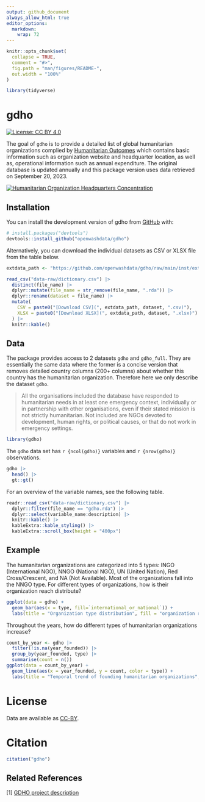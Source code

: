 ```yaml
---
output: github_document
always_allow_html: true
editor_options: 
  markdown: 
    wrap: 72
---
```


<!-- README.md is generated from README.Rmd. Please edit that file -->

```r
knitr::opts_chunk$set(
  collapse = TRUE,
  comment = "#>",
  fig.path = "man/figures/README-",
  out.width = "100%"
)

library(tidyverse)
```

# gdho

<!-- badges: start -->

[![License: CC BY
4.0](https://img.shields.io/badge/License-CC_BY_4.0-lightgrey.svg)](https://creativecommons.org/licenses/by/4.0/)

<!-- badges: end -->

The goal of `gdho` is to provide a detailed list of global humanitarian
organizations complied by [Humanitarian
Outcomes](https://www.humanitarianoutcomes.org/projects/gdho) which
contains basic information such as organization website and headquarter
location, as well as, operational information such as annual
expenditure. The original database is updated annually and this package
version uses data retrieved on September 20, 2023.

[![Humanitarian Organization Headquarters
Concentration](man/figures/world_map-1.png)](https://openwashdata.github.io/gdho/articles/examples.html)

## Installation

You can install the development version of gdho from
[GitHub](https://github.com/gdho) with:

``` r
# install.packages("devtools")
devtools::install_github("openwashdata/gdho")
```

Alternatively, you can download the individual datasets as CSV or XLSX
file from the table below.

```r

extdata_path <- "https://github.com/openwashdata/gdho/raw/main/inst/extdata/"

read_csv("data-raw/dictionary.csv") |> 
  distinct(file_name) |> 
  dplyr::mutate(file_name = str_remove(file_name, ".rda")) |> 
  dplyr::rename(dataset = file_name) |> 
  mutate(
    CSV = paste0("[Download CSV](", extdata_path, dataset, ".csv)"),
    XLSX = paste0("[Download XLSX](", extdata_path, dataset, ".xlsx)")
  ) |> 
  knitr::kable()

```

## Data

The package provides access to 2 datasets `gdho` and `gdho_full`. They
are essentially the same data where the former is a concise version that
removes detailed country columns (200+ columns) about whether this
country has the humanitarian organization. Therefore here we only
describe the dataset `gdho`.

> All the organisations included the database have responded to
> humanitarian needs in at least one emergency context, individually or
> in partnership with other organisations, even if their stated mission
> is not strictly humanitarian. Not included are NGOs devoted to
> development, human rights, or political causes, or that do not work in
> emergency settings.

```r
library(gdho)
```

The `gdho` data set has `r {ncol(gdho)}` variables and `r {nrow(gdho)}`
observations.

```r
gdho |>
  head() |>
  gt::gt()
```

For an overview of the variable names, see the following table.

```r
readr::read_csv("data-raw/dictionary.csv") |>
  dplyr::filter(file_name == "gdho.rda") |>
  dplyr::select(variable_name:description) |> 
  knitr::kable() |> 
  kableExtra::kable_styling() |> 
  kableExtra::scroll_box(height = "400px")
```

## Example

The humanitarian organizations are categorized into 5 types: INGO
(International NGO), NNGO (National NGO), UN (United Nation), Red
Cross/Crescent, and NA (Not Available). Most of the organizations fall
into the NNGO type. For different types of organizations, how is their
organization reach distribute?

```r
ggplot(data = gdho) +
  geom_bar(aes(x = type, fill=`international_or_national`)) +
  labs(title = "Organization type distribution", fill = "organization reach")
```

Throughout the years, how do different types of humanitarian
organizations increase?

```r
count_by_year <- gdho |>
  filter(!is.na(year_founded)) |>
  group_by(year_founded, type) |>
  summarise(count = n())
ggplot(data = count_by_year) +
  geom_line(aes(x = year_founded, y = count, color = type)) +
  labs(title = "Temporal trend of founding humanitarian organizations", color = "organization type")
```

# License

Data are available as
[CC-BY](https://github.com/openwashdata/gdho/blob/main/LICENSE.md).

# Citation

```r
citation("gdho")
```

## Related References

[1] [GDHO project
description](https://www.humanitarianoutcomes.org/projects/gdho)
